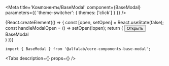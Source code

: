 


<Meta
    title='Компоненты/BaseModal'
    component={BaseModal}
    parameters={{ 'theme-switcher': { themes: ['click'] } }}
/>

<Story name="BaseModal">
    {React.createElement(() => {
        const [open, setOpen] = React.useState(false);
        const handleModalOpen = () => setOpen(!open);
        return (
            <React.Fragment>
                <Button type='button' size='xs' onClick={handleModalOpen}>
                    Открыть
                </Button>
                <BaseModal
                    open={open}
                    onClose={handleModalOpen}
                >
                    <div style={{ padding: '100px' }}>BaseModal</div>
                </BaseModal>
            </React.Fragment>
        )
    })}
</Story>


<!-- Docs -->

<ComponentHeader
    name='BaseModal'
    version={version}
    package='@alfalab/core-components-base-modal'
    stage={1}
/>


```tsx
import { BaseModal } from '@alfalab/core-components-base-modal';
```


<Tabs
    description={<Description />}
    props={<Props of={BaseModal} />}
/>
